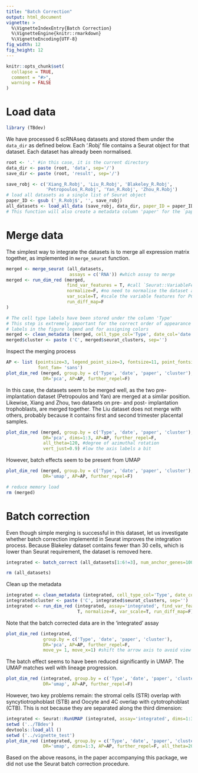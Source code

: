```yaml
---
title: "Batch Correction"
output: html_document
vignette: >
  %\VignetteIndexEntry{Batch Correction}
  %\VignetteEngine{knitr::rmarkdown}
  %\VignetteEncoding{UTF-8}
fig_width: 12 
fig_height: 12 
---
```


```r
knitr::opts_chunk$set(
  collapse = TRUE,
  comment = "#>",
  warning = FALSE
)
```

# Load data
```r
library (TBdev)
```

We have processed 6 scRNAseq datasets and stored them under the `data_dir` as
defined below. Each '.Robj' file contains a Seurat object for that dataset.
Each dataset has already been normalised.
```r
root <- '.' #in this case, it is the current directory
data_dir <- paste (root, 'data', sep='/')
save_dir <- paste (root, 'result', sep='/')

save_robj <- c('Xiang_R.Robj', 'Liu_R.Robj', 'Blakeley_R.Robj',
               'Petropoulos_R.Robj', 'Yan_R.Robj', 'Zhou_R.Robj')
# load all datasets as a single list of Seurat object
paper_ID <- gsub ('_R.Robj$', '', save_robj)
all_datasets <- load_all_data (save_robj, data_dir, paper_ID = paper_ID)
# This function will also create a metadata column 'paper' for the `paper_ID`
```

# Merge data
The simplest way to integrate the datasets is to merge all expression matrix
together, as implemented in `merge_seurat` function.
```r
merged <- merge_seurat (all_datasets, 
                        assays = c('RNA')) #which assay to merge
merged <- run_dim_red (merged, 
                       find_var_features = T, #call `Seurat::VariableFeatures`
                       normalize=F, #no need to normalise the dataset again
                       var_scale=T, #scale the variable features for PCA
                       run_diff_map=F
)

# The cell type labels have been stored under the column 'Type'
# This step is extremely important for the correct order of appearance of cell
# labels in the figure legend and for assigning colors
merged <- clean_metadata (merged, cell_type_col='Type', date_col='date')
merged$cluster <- paste ('C', merged$seurat_clusters, sep='')
```

Inspect the merging process
```r
AP <- list (pointsize=3, legend_point_size=3, fontsize=11, point_fontsize=4,
            font_fam= 'sans')
plot_dim_red (merged, group.by = c('Type', 'date', 'paper', 'cluster'), 
              DR='pca', AP=AP, further_repel=F)
```
In this case, the datasets seem to be merged well, as the two pre-implantation
dataset (Petropoulos and Yan) are merged at a similar position. Likewise, Xiang
and Zhou, two datasets on pre- and post- implantation trophoblasts, are merged
together. The Liu dataset does not merge with others, probably because it
contains first and second trimester placental samples.

```r
plot_dim_red (merged, group.by = c('Type', 'date', 'paper', 'cluster'), 
              DR='pca', dims=1:3, AP=AP, further_repel=F, 
              all_theta=120, #degree of azimuthal rotation
              vert_just=0.9) #low the axis labels a bit
```

However, batch effects seem to be present from UMAP
```r
plot_dim_red (merged, group.by = c('Type', 'date', 'paper', 'cluster'), 
              DR='umap', AP=AP, further_repel=F)
```

```r
# reduce memory load
rm (merged)
```

# Batch correction
Even though simple merging is successful in this dataset, let us investigate
whether batch correction implementd in Seurat improves the integration process.
Because Blakeley dataset contains fewer than 30 cells, which is lower than
Seurat requirement, the dataset is removed here.

```r
integrated <- batch_correct (all_datasets[1:6!=3], num_anchor_genes=1000)
```

```r
rm (all_datasets)
```

Clean up the metadata
```r
integrated <- clean_metadata (integrated, cell_type_col='Type', date_col='date')
integrated$cluster <- paste ('C', integrated$seurat_clusters, sep='')
integrated <- run_dim_red (integrated, assay='integrated', find_var_features =
                           T, normalize=F, var_scale=T, run_diff_map=F)
```

Note that the batch corrected data are in the 'integrated' assay
```r
plot_dim_red (integrated,  
              group.by = c('Type', 'date', 'paper', 'cluster'), 
              DR='pca', AP=AP, further_repel=F, 
              move_y= 1, move_x=1) #shift the arrow axis to avoid view obstrucion
```

The batch effect seems to have been reduced significantly in UMAP. The
UMAP matches well with lineage progression.
```r
plot_dim_red (integrated, group.by = c('Type', 'date', 'paper', 'cluster'), 
              DR='umap', AP=AP, further_repel=F)
```

However, two key problems remain: the stromal cells (STR) overlap with
syncytiotrophoblast (STB) and Oocyte and 4C overlap with cytotrophoblast (CTB).
This is not because they are separated along the third dimension:
```r
integrated <- Seurat::RunUMAP (integrated, assay='integrated', dims=1:30, n.components=3)
setwd ('../TBdev')
devtools::load_all ()
setwd ('../vignette_test')
plot_dim_red (integrated, group.by = c('Type', 'date', 'paper', 'cluster'), 
              DR='umap', dims=1:3, AP=AP, further_repel=F, all_theta=20)
```
Based on the above reasons, in the paper accompanying this package, we did not
use the Seurat batch correction procedure.
